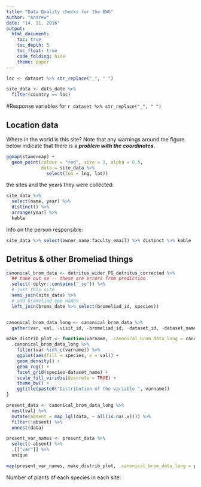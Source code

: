```yaml
---
title: "Data Quality checks for the BWG"
author: "Andrew"
date: "14. 11. 2016"
output: 
  html_document:
    toc: true
    toc_depth: 5
    toc_float: true
    code_folding: hide
    theme: paper
---
```


```r
loc <- dataset %>% str_replace("_", " ")

site_data <- dats_date %>% 
  filter(country == loc)
```
#Response variables for `r dataset %>% str_replace("_", " ")`

## Location data

Where in the world is this site? Note that any warnings around the figure below indicate that there is a ***problem with the coordinates***.
```r

ggmap(stamenmap) + 
  geom_point(colour = "red", size = 3, alpha = 0.5, 
             data = site_data %>% 
               select(lon = lng, lat))
```


the sites and the years they were  collected: 

```r
site_data %>% 
  select(name, year) %>% 
  distinct() %>% 
  arrange(year) %>% 
  kable
```

Info on the person responsible:

```r
site_data %>% select(owner_name:faculty_email) %>% distinct %>% kable
```


## Detritus & other Bromeliad things

```r
canonical_brom_data <- detritus_wider_FG_detritus_corrected %>% 
  ## take out se -- these are errors from prediction
  select(-dplyr::contains("_se")) %>% 
  # just this site
  semi_join(site_data) %>% 
  # add bromeliad spp names
  left_join(broms_date %>% select(bromeliad_id, species)) 


canonical_brom_data_long <- canonical_brom_data %>% 
  gather(var, val, -visit_id, -bromeliad_id, -dataset_id, -dataset_name, -species)

make_distrib_plot <- function(varname, .canonical_brom_data_long = canonical_brom_data_long) {
  .canonical_brom_data_long %>% 
    filter(var %in% c(varname)) %>% 
    ggplot(aes(fill = species, x = val)) +
    geom_density() +
    geom_rug() + 
    facet_grid(species~dataset_name) +
    scale_fill_viridis(discrete = TRUE) +
    theme_bw() +
    ggtitle(paste0("Distribution of the variable ", varname))
}

present_data <- canonical_brom_data_long %>% 
  nest(val) %>% 
  mutate(absent = map_lgl(data, ~ all(is.na(.x)))) %>% 
  filter(!absent) %>% 
  unnest(data)

present_var_names <- present_data %>% 
  select(-absent) %>% 
  .[["var"]] %>% 
  unique

map(present_var_names, make_distrib_plot, .canonical_brom_data_long = present_data)

```

Number of plants of each species in each site:


